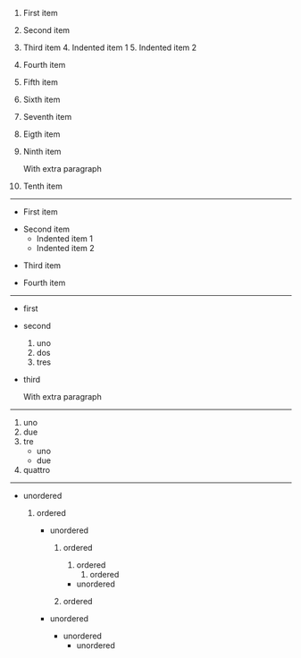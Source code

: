 1. First item
2. Second item
3. Third item
   4. Indented item 1
   5. Indented item 2
4. Fourth item
5. Fifth item
6. Sixth item
7. Seventh item
8. Eigth item
9. Ninth item

   With extra paragraph

10. Tenth item

---

- First item

* Second item
  - Indented item 1
  - Indented item 2

- Third item

* Fourth item

---

- first
- second
  1. uno
  2. dos
  3. tres
- third

  With extra paragraph

---

1. uno
2. due
3. tre
   - uno
   - due
4. quattro

---

- unordered

  1. ordered

     - unordered

       1. ordered

          1. ordered
             1. ordered

          - unordered

       1. ordered

     - unordered
       - unordered
         - unordered
